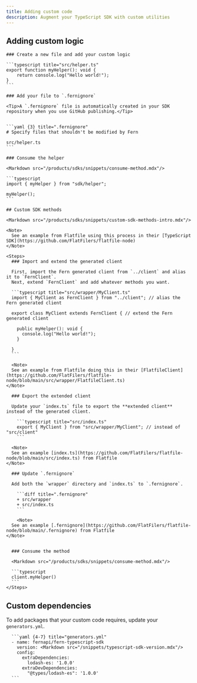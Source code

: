 ```yaml
---
title: Adding custom code
description: Augment your TypeScript SDK with custom utilities
---
```


<Markdown src="/products/sdks/snippets/custom-code-intro.mdx"/>

## Adding custom logic

<Markdown src="/products/sdks/snippets/custom-logic-intro.mdx"/>

<Steps>
    
    ### Create a new file and add your custom logic

    ```typescript title="src/helper.ts"
    export function myHelper(): void {
        return console.log("Hello world!");
    }
    ```

    ### Add your file to `.fernignore`

    <Tip>A `.fernignore` file is automatically created in your SDK repository when you use GitHub publishing.</Tip>


    ```yaml {3} title=".fernignore"
    # Specify files that shouldn't be modified by Fern

    src/helper.ts
    ```

    ### Consume the helper

    <Markdown src="/products/sdks/snippets/consume-method.mdx"/>

    ```typescript
    import { myHelper } from "sdk/helper";

    myHelper();
    ```
</Steps>

    ## Custom SDK methods

    <Markdown src="/products/sdks/snippets/custom-sdk-methods-intro.mdx"/>

    <Note>
      See an example from Flatfile using this process in their [TypeScript SDK](https://github.com/FlatFilers/flatfile-node)
    </Note>

    <Steps>
      ### Import and extend the generated client

      First, import the Fern generated client from `../client` and alias it to `FernClient`.
      Next, extend `FernClient` and add whatever methods you want.

      ```typescript title="src/wrapper/MyClient.ts"
      import { MyClient as FernClient } from "../client"; // alias the Fern generated client

      export class MyClient extends FernClient { // extend the Fern generated client

        public myHelper(): void {
          console.log("Hello world!");
        }

      }
      ```

      <Note>
      See an example from Flatfile doing this in their [FlatfileClient](https://github.com/FlatFilers/flatfile-node/blob/main/src/wrapper/FlatfileClient.ts)
    </Note>

      ### Export the extended client

      Update your `index.ts` file to export the **extended client** instead of the generated client. 

        ```typescript title="src/index.ts"
        export { MyClient } from "src/wrapper/MyClient"; // instead of "src/client"
        ```

      <Note>
      See an example [index.ts](https://github.com/FlatFilers/flatfile-node/blob/main/src/index.ts) from Flatfile
    </Note>

      ### Update `.fernignore`

      Add both the `wrapper` directory and `index.ts` to `.fernignore`.

        ```diff title=".fernignore"
        + src/wrapper
        + src/index.ts
        ```

        <Note>
      See an example [.fernignore](https://github.com/FlatFilers/flatfile-node/blob/main/.fernignore) from Flatfile
    </Note>


      ### Consume the method

      <Markdown src="/products/sdks/snippets/consume-method.mdx"/>

      ```typescript
      client.myHelper()
      ```
    </Steps>
  

## Custom dependencies

<Markdown src="/snippets/pro-callout.mdx"/>

To add packages that your custom code requires, update your `generators.yml`.

      ```yaml {4-7} title="generators.yml"
      - name: fernapi/fern-typescript-sdk
        version: <Markdown src="/snippets/typescript-sdk-version.mdx"/>
        config:
          extraDependencies:
            lodash-es: '1.0.0'
          extraDevDependencies:
            "@types/lodash-es": '1.0.0'
      ```
